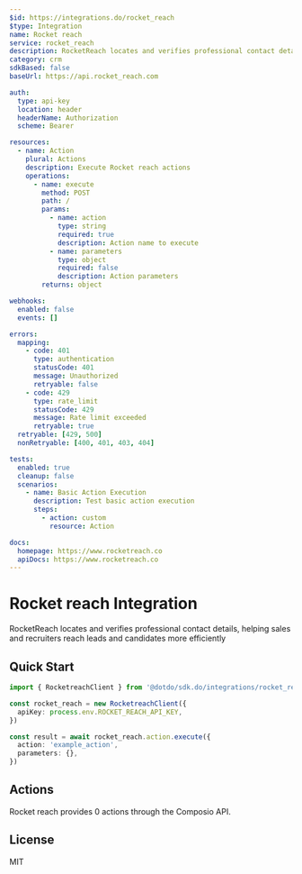 ```yaml
---
$id: https://integrations.do/rocket_reach
$type: Integration
name: Rocket reach
service: rocket_reach
description: RocketReach locates and verifies professional contact details, helping sales and recruiters reach leads and candidates more efficiently
category: crm
sdkBased: false
baseUrl: https://api.rocket_reach.com

auth:
  type: api-key
  location: header
  headerName: Authorization
  scheme: Bearer

resources:
  - name: Action
    plural: Actions
    description: Execute Rocket reach actions
    operations:
      - name: execute
        method: POST
        path: /
        params:
          - name: action
            type: string
            required: true
            description: Action name to execute
          - name: parameters
            type: object
            required: false
            description: Action parameters
        returns: object

webhooks:
  enabled: false
  events: []

errors:
  mapping:
    - code: 401
      type: authentication
      statusCode: 401
      message: Unauthorized
      retryable: false
    - code: 429
      type: rate_limit
      statusCode: 429
      message: Rate limit exceeded
      retryable: true
  retryable: [429, 500]
  nonRetryable: [400, 401, 403, 404]

tests:
  enabled: true
  cleanup: false
  scenarios:
    - name: Basic Action Execution
      description: Test basic action execution
      steps:
        - action: custom
          resource: Action

docs:
  homepage: https://www.rocketreach.co
  apiDocs: https://www.rocketreach.co
---
```


# Rocket reach Integration

RocketReach locates and verifies professional contact details, helping sales and recruiters reach leads and candidates more efficiently

## Quick Start

```typescript
import { RocketreachClient } from '@dotdo/sdk.do/integrations/rocket_reach'

const rocket_reach = new RocketreachClient({
  apiKey: process.env.ROCKET_REACH_API_KEY,
})

const result = await rocket_reach.action.execute({
  action: 'example_action',
  parameters: {},
})
```

## Actions

Rocket reach provides 0 actions through the Composio API.

## License

MIT
